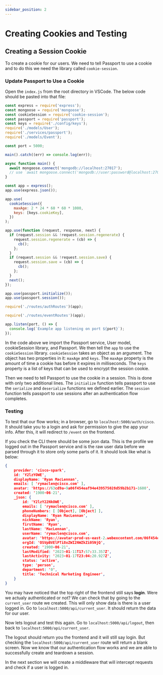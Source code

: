 ```yaml
---
sidebar_position: 2
---
```


# Creating Cookies and Testing

## Creating a Session Cookie

To create a cookie for our users. We need to tell Passport to use a cookie and to do this we need the library called `cookie-session`.

### Update Passport to Use a Cookie

Open the `index.js` from the root directory in VSCode. The below code should be pasted into that file:

```javascript title=index.js showLineNumbers
const express = require('express');
const mongoose = require('mongoose');
const cookieSession = require('cookie-session');
const passport = require('passport');
const keys = require('./config/keys');
require('./models/User');
require('./services/passport');
require('./models/Event');

const port = 5000;

main().catch((err) => console.log(err));

async function main() {
  await mongoose.connect('mongodb://localhost:27017');
  // use `await mongoose.connect('mongodb://user:password@localhost:27017/test');` if your database has auth enabled
}

const app = express();
app.use(express.json());

app.use(
  cookieSession({
    maxAge: 2 * 24 * 60 * 60 * 1000,
    keys: [keys.cookieKey],
  })
);

app.use(function (request, response, next) {
  if (request.session && !request.session.regenerate) {
    request.session.regenerate = (cb) => {
      cb();
    };
  }
  if (request.session && !request.session.save) {
    request.session.save = (cb) => {
      cb();
    };
  }
  next();
});

app.use(passport.initialize());
app.use(passport.session());

require('./routes/authRoutes')(app);

require('./routes/eventRoutes')(app);

app.listen(port, () => {
  console.log(`Example app listening on port ${port}`);
});
```

In the code above we import the Passport service, User model, cookieSession library, and Passport. We then tell the `app` to use the `cookieSession` library. `cookieSession` takes an object as an argument. The object has two properties in it: `maxAge` and `keys`. The `maxAge` property is the amount of time a cookie has before it expires in milliseconds. The `keys` property is a list of keys that can be used to encrypt the session cookie.

Then we need to tell Passport to use the cookie in a session. This is done with only two additional lines. The `initialize` function tells passport to use the `serialize` and `deserialize` functions we defined earlier. The `session` function tells passport to use sessions after an authentication flow completes.

### Testing

To test that our flow works; in a browser, go to `localhost:5000/auth/cisco`. It should take you to a login and ask for permission to give the app your info. After this, it will redirect to `/event` on the frontend.

If you check the CLI there should be some json data. This is the profile we logged out in the Passport service and is the raw user data before we parsed through it to store only some parts of it. It should look like what is below:

```json showLineNumber
{
    provider: 'cisco-spark',
    id: 'Y2lzYOWE',
    displayName: 'Ryan MacLennan',
    emails: [ 'rymaclen@cisco.com' ],
    avatar: 'https://63cd9a~9a06f454eaf94e439575028d59b2b171~1600',
    created: '1900-06-21',
    _json: {
        id: 'Y2lzY22NkOWE',
        emails: [ 'rymaclen@cisco.com' ],
        phoneNumbers: [ [Object], [Object] ],
        displayName: 'Ryan MacLennan',
        nickName: 'Ryan',
        firstName: 'Ryan',
        lastName: 'MacLennan',
        userName: 'rymaclen@cisco.com',
        avatar: 'https://avatar-prod-us-east-2.webexcontent.com/06f454eaf94e439575028d59b2b171~1600',
        orgId: 'OSVpBVElPTi8xZWI2NWZkZi05NjQ',
        created: '1900-06-21',
        lastModified: '2023-01-11T17:57:33.357Z',
        lastActivity: '2023-01-17T23:04:20.927Z',
        status: 'active',
        type: 'person',
        department: '0',
        title: 'Technical Marketing Engineer',
    }
}
```

You may have noticed that the top right of the frontend still says **login**. Were we actualy authenticated or not? We can check that by going to the `current_user` route we created. This will only show data is there is a user logged in. Go to `localhost:5000/api/current_user`. It should return the data for our user.

Now lets logout and test this again. Go to `localhost:5000/api/logout`, then back to `localhost:5000/api/current_user`.

The logout should return you the frontend and it will still say login. But checking the `localhost:5000/api/current_user` route will return a blank screen. Now we know that our authentication flow works and we are able to successfully create and teardown a session.

In the next section we will create a middleware that will intercept requests and check if a user is logged in.
